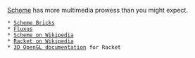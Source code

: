 [[Scheme]] has more multimedia prowess than you might expect.


 * [http://www.pawfal.org/dave/index.cgi?Projects/Scheme%20Bricks Scheme Bricks]
 * [http://www.pawfal.org/dave/index.cgi?Projects/Fluxus Fluxus]
 * [http://en.wikipedia.org/wiki/Scheme_%28programming_language%29 Scheme on Wikipedia]
 * [http://en.wikipedia.org/wiki/Racket_%28programming_language%29 Racket on Wikipedia]
 * [http://docs.racket-lang.org/sgl/index.html 3D OpenGL documentation] for Racket